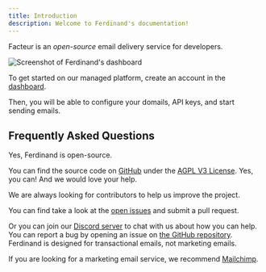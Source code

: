 ```yaml
---
title: Introduction
description: Welcome to Ferdinand's documentation!
---
```


<Note>Facteur is an _open-source_ email delivery service for developers.</Note>

<img
  src="./images/screenshot.webp"
  alt="Screenshot of Ferdinand's dashboard"
/>

To get started on our managed platform, create an account in the [dashboard](https://ferdinand.email/auth/sign_up). 

Then, you will be able to configure your domails, API keys, and start sending emails. 

## Frequently Asked Questions

<Accordion title="Is it open-source?">
  Yes, Ferdinand is open-source. 
  
  You can find the source code on [GitHub](
    https://github.com/valyentdev/ferdinand
  ) under the [AGPL V3 License](https://github.com/valyentdev/ferdinand/blob/main/LICENSE.md).
</Accordion>
<Accordion title="Can I contribute?">
  Yes, you can! And we would love your help.

  We are always looking for contributors to help us improve the project. 

  You can find take a look at the [open issues](https://github.com/valyentdev/ferdinand/issues) and submit a pull request.

  Or you can join our [Discord server](https://discord.gg/DuW5uQCtZj) to chat with us about how you can help.
</Accordion>
<Accordion title="How can I report a bug?">
  You can report a bug by opening an issue on [the GitHub repository](
    https://github.com/valyentdev/ferdinand
  ).
</Accordion>
<Accordion title="Is it suited to marketing emails?">
  Ferdinand is designed for transactional emails, not marketing emails. 

  If you are looking for a marketing email service, we recommend [Mailchimp](https://mailchimp.com).
</Accordion>